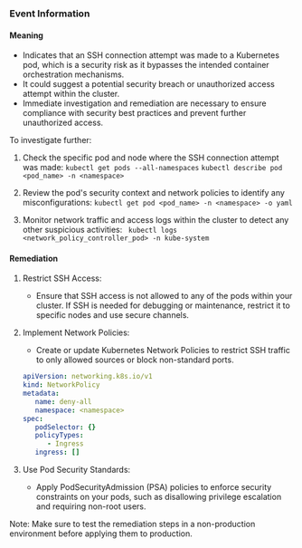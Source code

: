 
### Event Information

#### Meaning

- Indicates that an SSH connection attempt was made to a Kubernetes pod, which is a security risk as it bypasses the intended container orchestration mechanisms.
- It could suggest a potential security breach or unauthorized access attempt within the cluster.
- Immediate investigation and remediation are necessary to ensure compliance with security best practices and prevent further unauthorized access.

To investigate further:
1. Check the specific pod and node where the SSH connection attempt was made:
   `kubectl get pods --all-namespaces`
   `kubectl describe pod <pod_name> -n <namespace>`

2. Review the pod's security context and network policies to identify any misconfigurations:
   `kubectl get pod <pod_name> -n <namespace> -o yaml`

3. Monitor network traffic and access logs within the cluster to detect any other suspicious activities:
  ` kubectl logs <network_policy_controller_pod> -n kube-system`

#### Remediation

1. Restrict SSH Access:
   - Ensure that SSH access is not allowed to any of the pods within your cluster. If SSH is needed for debugging or maintenance, restrict it to specific nodes and use secure channels.

2. Implement Network Policies:
   - Create or update Kubernetes Network Policies to restrict SSH traffic to only allowed sources or block non-standard ports.
   ```yaml
   apiVersion: networking.k8s.io/v1
   kind: NetworkPolicy
   metadata:
      name: deny-all
      namespace: <namespace>
   spec:
      podSelector: {}
      policyTypes:
         - Ingress
      ingress: []
   ```

3. Use Pod Security Standards:
   - Apply PodSecurityAdmission (PSA) policies to enforce security constraints on your pods, such as disallowing privilege escalation and requiring non-root users.

Note: Make sure to test the remediation steps in a non-production environment before applying them to production.

